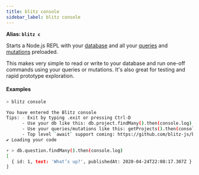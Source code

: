 ```yaml
---
title: blitz console
sidebar_label: blitz console
---
```


**Alias: `blitz c`**

Starts a Node.js REPL with your [database](./database-overview.mdx) and all your [queries](./query-definition.mdx) and [mutations](./mutation-definition.mdx) preloaded.

This makes very simple to read or write to your database and run one-off commands using your queries or mutations. It's also great for testing and rapid prototype exploration.

#### Examples

```bash
> blitz console

You have entered the Blitz console
Tips: - Exit by typing .exit or pressing Ctrl-D
      - Use your db like this: db.project.findMany().then(console.log)
      - Use your queries/mutations like this: getProjects().then(console.log)
      - Top level `await` support coming: https://github.com/blitz-js/blitz/issues/230
✔ Loading your code

⚡ > db.question.findMany().then(console.log)
[
  { id: 1, text: 'What’s up?', publishedAt: 2020-04-24T22:08:17.307Z }
]
```
